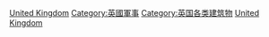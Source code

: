[[Category:各国军事设施|United Kingdom]]
[[Category:英國軍事|Category:英國軍事]]
[[Category:英国各类建筑物|Category:英国各类建筑物]]
[[Category:欧洲军事设施|United Kingdom]]